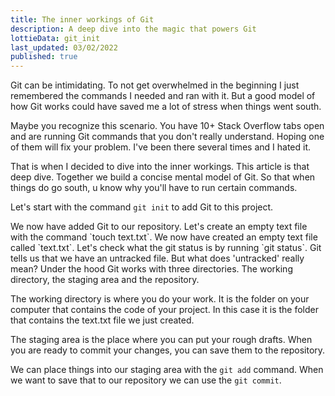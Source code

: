 ```yaml
---
title: The inner workings of Git
description: A deep dive into the magic that powers Git
lottieData: git_init
last_updated: 03/02/2022
published: true
---
```


<InnerWorkingsDirectory />

Git can be intimidating. To not get overwhelmed in the beginning I just remembered the commands I needed and ran with it. But a good model of how Git works could have saved me a lot of stress when things went south.

Maybe you recognize this scenario. You have 10+ Stack Overflow tabs open and are running Git commands that you don't really understand. Hoping one of them will fix your problem. I've been there several times and I hated it.

That is when I decided to dive into the inner workings. This article is that deep dive. Together we build a concise mental model of Git. So that when things do go south, u know why you'll have to run certain commands.

<Divider />

Let's start with the command `git init` to add Git to this project.

<InnerWorkingsTerminal step={0} expectedCommand="git init" />

<SectionContainer id={1}>
  We now have added Git to our repository. Let's create an empty text file with
  the command `touch text.txt`.
  <InnerWorkingsTerminal step={1} expectedCommand="touch text.txt" />
</SectionContainer>

<SectionContainer id={2}>
  We now have created an empty text file called `text.txt`. Let's check what the
  git status is by running `git status`.
  <InnerWorkingsTerminal step={2} expectedCommand="git status" />
</SectionContainer>

<SectionContainer id={3}>
  Git tells us that we have an untracked file. But what does 'untracked' really
  mean? Under the hood Git works with three directories. The <Badge color="blue">working directory</Badge>, the  <Badge color="green">staging area</Badge> and the <Badge color="yellow">repository</Badge>.

<LottieRenderer className="-mt-4" property="git_areas" loop={false} />

The working directory is where you do your work. It is the folder on your computer that contains the code of your project. In this case it is the folder that contains the text.txt file we just created.

The staging area is the place where you can put your rough drafts. When you are ready to commit your changes, you can save them to the repository.

We can place things into our staging area with the `git add` command. When we want to save that to our repository we can use the `git commit`.

</SectionContainer>

